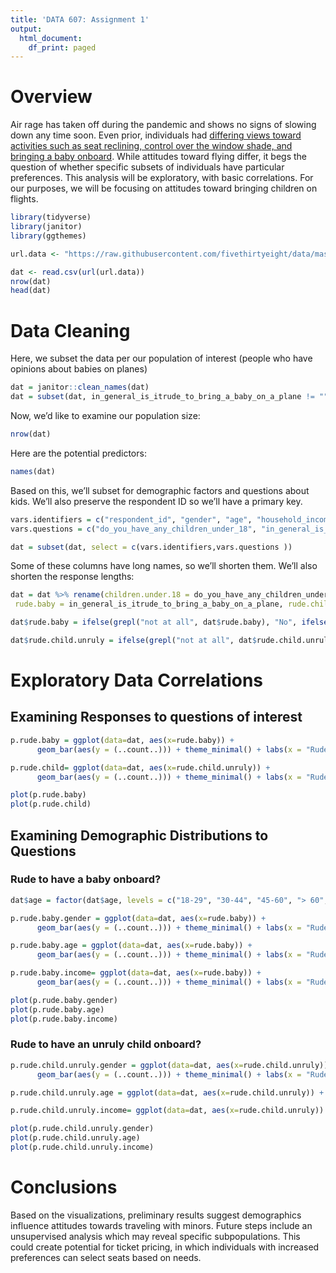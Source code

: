 ```yaml
---
title: 'DATA 607: Assignment 1'
output:
  html_document:
    df_print: paged
---
```


# Overview

Air rage has taken off during the pandemic and shows no signs of slowing down any time soon. Even prior, individuals had [differing views toward activities such as seat reclining, control over the window shade, and bringing a baby onboard](https://fivethirtyeight.com/features/airplane-etiquette-recline-seat/). While attitudes toward flying differ, it begs the question of whether specific subsets of individuals have particular preferences. This analysis will be exploratory, with basic correlations. For our purposes, we will be focusing on attitudes toward bringing children on flights.

```r
library(tidyverse)
library(janitor)
library(ggthemes)
```
 

```r
url.data <- "https://raw.githubusercontent.com/fivethirtyeight/data/master/flying-etiquette-survey/flying-etiquette.csv"

dat <- read.csv(url(url.data))
nrow(dat)
head(dat)
```

# Data Cleaning

Here, we subset the data per our population of interest (people who have opinions about babies on planes)
```r
dat = janitor::clean_names(dat)
dat = subset(dat, in_general_is_itrude_to_bring_a_baby_on_a_plane != "")
```

Now, we'd like to examine our population size:
```r
nrow(dat)
```

Here are the potential predictors:
```r
names(dat)
```

Based on this, we'll subset for demographic factors and questions about kids. We'll also preserve the respondent ID so we'll have a primary key.

```r
vars.identifiers = c("respondent_id", "gender", "age", "household_income", "education", "location_census_region")
vars.questions = c("do_you_have_any_children_under_18", "in_general_is_itrude_to_bring_a_baby_on_a_plane", "in_general_is_it_rude_to_knowingly_bring_unruly_children_on_a_plane")

dat = subset(dat, select = c(vars.identifiers,vars.questions ))

```


Some of these columns have long names, so we'll shorten them. We'll also shorten the response lengths:
```r
dat = dat %>% rename(children.under.18 = do_you_have_any_children_under_18,
 rude.baby = in_general_is_itrude_to_bring_a_baby_on_a_plane, rude.child.unruly = in_general_is_it_rude_to_knowingly_bring_unruly_children_on_a_plane)

dat$rude.baby = ifelse(grepl("not at all", dat$rude.baby), "No", ifelse(grepl("somewhat",  dat$rude.baby), "Somewhat", ifelse(grepl("Yes", dat$rude.baby), "Yes", NA)))

dat$rude.child.unruly = ifelse(grepl("not at all", dat$rude.child.unruly), "No", ifelse(grepl("somewhat",  dat$rude.child.unruly), "Somewhat", ifelse(grepl("Yes", dat$rude.child.unruly), "Yes", NA)))

```



# Exploratory Data Correlations

## Examining Responses to questions of interest
```r
p.rude.baby = ggplot(data=dat, aes(x=rude.baby)) + 
      geom_bar(aes(y = (..count..))) + theme_minimal() + labs(x = "Rude to Have a Baby?", y = "Count")

p.rude.child= ggplot(data=dat, aes(x=rude.child.unruly)) + 
      geom_bar(aes(y = (..count..))) + theme_minimal() + labs(x = "Rude to Have an Unruly Child?", y = "Count")

plot(p.rude.baby)
plot(p.rude.child)

```

## Examining Demographic Distributions to Questions

### Rude to have a baby onboard?
```r

dat$age = factor(dat$age, levels = c("18-29", "30-44", "45-60", "> 60", ""))

p.rude.baby.gender = ggplot(data=dat, aes(x=rude.baby)) + 
      geom_bar(aes(y = (..count..))) + theme_minimal() + labs(x = "Rude to Have a Baby? (by Gender)", y = "Count") + facet_wrap(~gender,nrow = 2)

p.rude.baby.age = ggplot(data=dat, aes(x=rude.baby)) + 
      geom_bar(aes(y = (..count..))) + theme_minimal() + labs(x = "Rude to Have a Baby? (by Age)", y = "Count") + facet_wrap(~age, nrow = 2)

p.rude.baby.income= ggplot(data=dat, aes(x=rude.baby)) + 
      geom_bar(aes(y = (..count..))) + theme_minimal() + labs(x = "Rude to Have a Baby? (by Income)", y = "Count") + facet_wrap(~household_income, nrow = 2)

plot(p.rude.baby.gender)
plot(p.rude.baby.age)
plot(p.rude.baby.income)

```

### Rude to have an unruly child onboard?
```r
p.rude.child.unruly.gender = ggplot(data=dat, aes(x=rude.child.unruly)) + 
      geom_bar(aes(y = (..count..))) + theme_minimal() + labs(x = "Rude to Have an unruly child? (by Gender)", y = "Count") + facet_wrap(~gender)

p.rude.child.unruly.age = ggplot(data=dat, aes(x=rude.child.unruly)) + geom_bar(aes(y = (..count..))) + theme_minimal() + labs(x = "Rude to Have an unruly child? (by Age)", y = "Count") + facet_wrap(~age)

p.rude.child.unruly.income= ggplot(data=dat, aes(x=rude.child.unruly)) + geom_bar(aes(y = (..count..))) + theme_minimal() + labs(x = "Rude to Have an unruly child? (by Income)", y = "Count") + facet_wrap(~household_income)

plot(p.rude.child.unruly.gender)
plot(p.rude.child.unruly.age)
plot(p.rude.child.unruly.income)

```

# Conclusions
Based on the visualizations, preliminary results suggest demographics influence attitudes towards traveling with minors. Future steps include an unsupervised analysis which may reveal specific subpopulations. This could create potential for ticket pricing, in which individuals with increased preferences can select seats based on needs. 
